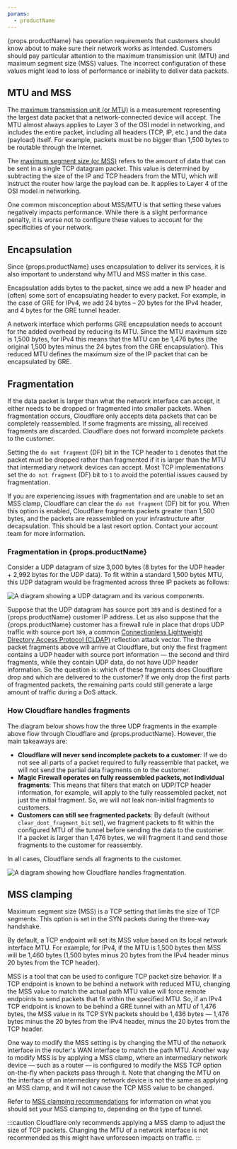 ```yaml
---
params:
  - productName
---
```


{props.productName} has operation requirements that customers should know about to make sure their network works as intended. Customers should pay particular attention to the maximum transmission unit (MTU) and maximum segment size (MSS) values. The incorrect configuration of these values might lead to loss of performance or inability to deliver data packets.

## MTU and MSS

The [maximum transmission unit (or MTU)](https://www.cloudflare.com/learning/network-layer/what-is-mtu/) is a measurement representing the largest data packet that a network-connected device will accept. The MTU almost always applies to Layer 3 of the OSI model in networking, and includes the entire packet, including all headers (TCP, IP, etc.) and the data (payload) itself. For example, packets must be no bigger than 1,500 bytes to be routable through the Internet.

The [maximum segment size (or MSS)](https://www.cloudflare.com/learning/network-layer/what-is-mss/) refers to the amount of data that can be sent in a single TCP datagram packet. This value is determined by subtracting the size of the IP and TCP headers from the MTU, which will instruct the router how large the payload can be. It applies to Layer 4 of the OSI model in networking.

One common misconception about MSS/MTU is that setting these values negatively impacts performance. While there is a slight performance penalty, it is worse not to configure these values to account for the specificities of your network.

## Encapsulation

Since {props.productName} uses encapsulation to deliver its services, it is also important to understand why MTU and MSS matter in this case.

Encapsulation adds bytes to the packet, since we add a new IP header and (often) some sort of encapsulating header to every packet. For example, in the case of GRE for IPv4, we add 24 bytes – 20 bytes for the IPv4 header, and 4 bytes for the GRE tunnel header.

A network interface which performs GRE encapsulation needs to account for the added overhead by reducing its MTU. Since the MTU maximum size is 1,500 bytes, for IPv4 this means that the MTU can be 1,476 bytes (the original 1,500 bytes minus the 24 bytes from the GRE encapsulation). This reduced MTU defines the maximum size of the IP packet that can be encapsulated by GRE.

## Fragmentation

If the data packet is larger than what the network interface can accept, it either needs to be dropped or fragmented into smaller packets. When fragmentation occurs, Cloudflare only accepts data packets that can be completely reassembled. If some fragments are missing, all received fragments are discarded. Cloudflare does not forward incomplete packets to the customer.

Setting the `do not fragment` (DF) bit in the TCP header to `1` denotes that the packet must be dropped rather than fragmented if it is larger than the MTU that intermediary network devices can accept. Most TCP implementations set the `do not fragment` (DF) bit to `1` to avoid the potential issues caused by fragmentation.

If you are experiencing issues with fragmentation and are unable to set an MSS clamp, Cloudflare can clear the `do not fragment` (DF) bit for you. When this option is enabled, Cloudflare fragments packets greater than 1,500 bytes, and the packets are reassembled on your infrastructure after decapsulation. This should be a last resort option. Contact your account team for more information.

### Fragmentation in {props.productName}

Consider a UDP datagram of size 3,000 bytes (8 bytes for the UDP header + 2,992 bytes for the UDP data). To fit within a standard 1,500 bytes MTU, this UDP datagram would be fragmented across three IP packets as follows:

![A diagram showing a UDP datagram and its various components.](~/assets/images/magic-transit/mtu-mss/udp-datagram.png)

Suppose that the UDP datagram has source port `389` and is destined for a {props.productName} customer IP address. Let us also suppose that the {props.productName} customer has a firewall rule in place that drops UDP traffic with source port `389`, a common [Connectionless Lightweight Directory Access Protocol (CLDAP)](https://blog.cloudflare.com/reflections-on-reflections) reflection attack vector. The three packet fragments above will arrive at Cloudflare, but only the first fragment contains a UDP header with source port information — the second and third fragments, while they contain UDP data, do not have UDP header information. So the question is: which of these fragments does Cloudflare drop and which are delivered to the customer? If we only drop the first parts of fragmented packets, the remaining parts could still generate a large amount of traffic during a DoS attack.

### How Cloudflare handles fragments

The diagram below shows how the three UDP fragments in the example above flow through Cloudflare and {props.productName}. However, the main takeaways are:

- **Cloudflare will never send incomplete packets to a customer**: If we do not see all parts of a packet required to fully reassemble that packet, we will not send the partial data fragments on to the customer.
- **Magic Firewall operates on fully reassembled packets, not individual fragments**: This means that filters that match on UDP/TCP header information, for example, will apply to the fully reassembled packet, not just the initial fragment. So, we will not leak non-initial fragments to customers.
- **Customers can still see fragmented packets**: By default (without `clear_dont_fragment_bit` set), we fragment packets to fit within the configured MTU of the tunnel before sending the data to the customer. If a packet is larger than 1,476 bytes, we will fragment it and send those fragments to the customer for reassembly.

In all cases, Cloudflare sends all fragments to the customer.

![A diagram showing how Cloudflare handles fragmentation.](~/assets/images/magic-transit/mtu-mss/fragmentation.png)

## MSS clamping

Maximum segment size (MSS) is a TCP setting that limits the size of TCP segments. This option is set in the SYN packets during the three-way handshake.

By default, a TCP endpoint will set its MSS value based on its local network interface MTU. For example, for IPv4, if the MTU is 1,500 bytes then MSS will be 1,460 bytes (1,500 bytes minus 20 bytes from the IPv4 header minus 20 bytes from the TCP header).

MSS is a tool that can be used to configure TCP packet size behavior. If a TCP endpoint is known to be behind a network with reduced MTU, changing the MSS value to match the actual path MTU value will force remote endpoints to send packets that fit within the specified MTU. So, if an IPv4 TCP endpoint is known to be behind a GRE tunnel with an MTU of 1,476 bytes, the MSS value in its TCP SYN packets should be 1,436 bytes — 1,476 bytes minus the 20 bytes from the IPv4 header, minus the 20 bytes from the TCP header.

One way to modify the MSS setting is by changing the MTU of the network interface in the router's WAN interface to match the path MTU. Another way to modify MSS is by applying a MSS clamp, where an intermediary network device — such as a router — is configured to modify the MSS TCP option on-the-fly when packets pass through it. Note that changing the MTU on the interface of an intermediary network device is not the same as applying an MSS clamp, and it will not cause the TCP MSS value to be changed.

Refer to [MSS clamping recommendations](#mss-clamping-recommendations) for information on what you should set your MSS clamping to, depending on the type of tunnel.

:::caution
Cloudflare only recommends applying a MSS clamp to adjust the size of TCP packets. Changing the MTU of a network interface is not recommended as this might have unforeseen impacts on traffic.
:::
